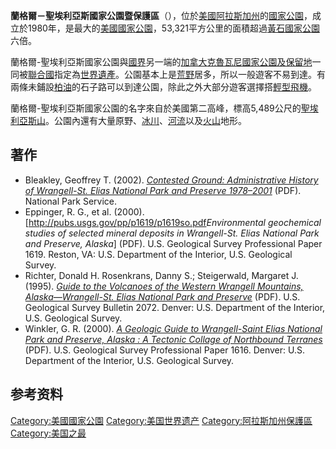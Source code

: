 {{noteTA
|1=zh-hans:圣伊莱亚斯;zh-hant:聖埃利亞斯;
}}
{{Infobox Protected area
| name = 蘭格爾-聖埃利亞斯國家公園暨保護區
| alt_name = {{lang|en|Wrangell-St. Elias National Park and Preserve}}
| iucn_category = II
| photo = Mt Saint Elias.jpg
| photo_caption = 聖埃利亞斯山，北美洲第二高峰
| map = USA Alaska |relief=1
| locator_x = 39
| locator_y = 167
| map_caption = 國家公園所在位置
| location = {{美國}}[[阿拉斯加州|阿拉斯加州]]<br />[[瓦爾迪茲-科爾多瓦人口普查區|瓦爾迪茲-科爾多瓦]]、[[亞庫塔特|亞庫塔特]]與[[東南費爾班克斯人口普查區|東南費爾班克斯]]
| nearest_city = Copper Center
| lat_d = 61
| lat_m = 00
| lat_NS = N
| long_d = 142
| long_m = 00
| long_EW = W
| area = 國家公園：{{convert|8323147.27|acre|km2|sigfig=5}}<br/>保留區：{{convert|4852550.68|acre|km2|sigfig=5}}
| established = 1978年12月1日指定為[[國家紀念區|國家紀念區]]<br />1980年12月2日指定為國家公園
| visitation_num = 65,225人次
| visitation_year = 2011年
| visitation_ref = <ref>{{Cite web |url=http://www.nature.nps.gov/stats/index.cfm |title=NPS 5 Year Annual Recreation Visits Report |accessdate=2012-09-16 |work= |publisher=National Park Service Public Use Statistics Office |date= }}</ref>
| governing_body = [[美國國家公園管理局|美國國家公園管理局]]
| world_heritage_site = 1979年
| url = http://www.nps.gov/wrst/index.htm
}}
'''蘭格爾－聖埃利亞斯國家公園暨保護區'''（{{lang-en|Wrangell–St. Elias National Park and Preserve}}），位於[[美國|美國]][[阿拉斯加州|阿拉斯加州]]的[[國家公園|國家公園]]，成立於1980年，是最大的[[美國國家公園|美國國家公園]]，53,321平方公里的面積超過[[黃石國家公園|黃石國家公園]]六倍。

蘭格爾-聖埃利亞斯國家公園與[[國界|國界]]另一端的[[加拿大|加拿大]][[克魯瓦尼國家公園及保留地|克魯瓦尼國家公園及保留地]]一同被[[聯合國|聯合國]]指定為[[世界遺產|世界遺產]]。公園基本上是[[荒野|荒野]]居多，所以一般遊客不易到達。有兩條未鋪設[[柏油|柏油]]的石子路可以到達公園，除此之外大部分遊客選擇搭[[輕型飛機|輕型飛機]]。

蘭格爾-聖埃利亞斯國家公園的名字來自於美國第二高峰，標高5,489公尺的[[聖埃利亞斯山|聖埃利亞斯山]]。公園內還有大量原野、[[冰川|冰川]]、[[河流|河流]]以及[[火山|火山]]地形。

==著作==
*Bleakley, Geoffrey T. (2002). [http://www.nps.gov/history/history/online_books/wrst/wrst.pdf ''Contested Ground: Administrative History of Wrangell-St. Elias National Park and Preserve 1978–2001''] (PDF). National Park Service.
*Eppinger, R. G., et al. (2000). [http://pubs.usgs.gov/pp/p1619/p1619so.pdf''Environmental geochemical studies of selected mineral deposits in Wrangell-St. Elias National Park and Preserve, Alaska''] (PDF). U.S. Geological Survey Professional Paper 1619. Reston, VA: U.S. Department of the Interior, U.S. Geological Survey.
*Richter, Donald H. Rosenkrans, Danny S.; Steigerwald, Margaret J. (1995). [http://www.nps.gov/wrst/naturescience/upload/WRANGELL%20VOLCANO%20BOOK.pdf ''Guide to the Volcanoes of the Western Wrangell Mountains, Alaska—Wrangell-St. Elias National Park and Preserve''] (PDF). U.S. Geological Survey Bulletin 2072. Denver: U.S. Department of the Interior, U.S. Geological Survey.
*Winkler, G. R. (2000). [http://pubs.usgs.gov/pp/p1616/P1616.pdf ''A Geologic Guide to Wrangell-Saint Elias National Park and Preserve, Alaska : A Tectonic Collage of Northbound Terranes''] (PDF). U.S. Geological Survey Professional Paper 1616. Denver: U.S. Department of the Interior, U.S. Geological Survey.

==参考资料==
{{Commons|Wrangell-St. Elias National Park and Preserve}}
{{Reflist}}
{{美國國家公園}}
{{美國世界遺產}}

[[Category:美國國家公園|Category:美國國家公園]]
[[Category:美国世界遗产|Category:美国世界遗产]]
[[Category:阿拉斯加州保護區|Category:阿拉斯加州保護區]]
[[Category:美国之最|Category:美国之最]]